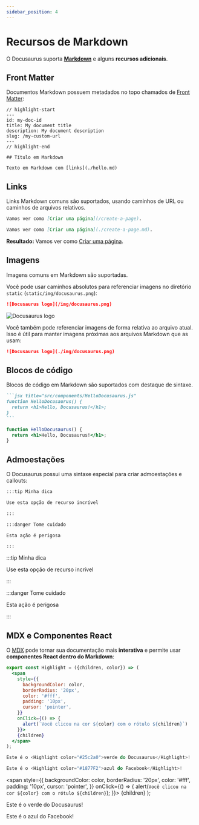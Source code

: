 ```yaml
---
sidebar_position: 4
---
```


# Recursos de Markdown

O Docusaurus suporta **[Markdown](https://daringfireball.net/projects/markdown/syntax)** e alguns **recursos adicionais**.

## Front Matter

Documentos Markdown possuem metadados no topo chamados de [Front Matter](https://jekyllrb.com/docs/front-matter/):

```text title="my-doc.md"
// highlight-start
---
id: my-doc-id
title: My document title
description: My document description
slug: /my-custom-url
---
// highlight-end

## Título em Markdown

Texto em Markdown com [links](./hello.md)
```

## Links

Links Markdown comuns são suportados, usando caminhos de URL ou caminhos de arquivos relativos.

```md
Vamos ver como [Criar uma página](/create-a-page).
```

```md
Vamos ver como [Criar uma página](./create-a-page.md).
```

**Resultado:** Vamos ver como [Criar uma página](./create-a-page.md).

## Imagens

Imagens comuns em Markdown são suportadas.

Você pode usar caminhos absolutos para referenciar imagens no diretório `static` (`static/img/docusaurus.png`):

```md
![Docusaurus logo](/img/docusaurus.png)
```

![Docusaurus logo](/img/docusaurus.png)

Você também pode referenciar imagens de forma relativa ao arquivo atual. Isso é útil para manter imagens próximas aos arquivos Markdown que as usam:

```md
![Docusaurus logo](./img/docusaurus.png)
```

## Blocos de código

Blocos de código em Markdown são suportados com destaque de sintaxe.

````md
```jsx title="src/components/HelloDocusaurus.js"
function HelloDocusaurus() {
  return <h1>Hello, Docusaurus!</h1>;
}
```
````

```jsx title="src/components/HelloDocusaurus.js"
function HelloDocusaurus() {
  return <h1>Hello, Docusaurus!</h1>;
}
```

## Admoestações

O Docusaurus possui uma sintaxe especial para criar admoestações e callouts:

```md
:::tip Minha dica

Use esta opção de recurso incrível

:::

:::danger Tome cuidado

Esta ação é perigosa

:::
```

:::tip Minha dica

Use esta opção de recurso incrível

:::

:::danger Tome cuidado

Esta ação é perigosa

:::

## MDX e Componentes React

O [MDX](https://mdxjs.com/) pode tornar sua documentação mais **interativa** e permite usar **componentes React dentro do Markdown**:

```jsx
export const Highlight = ({children, color}) => (
  <span
    style={{
      backgroundColor: color,
      borderRadius: '20px',
      color: '#fff',
      padding: '10px',
      cursor: 'pointer',
    }}
    onClick={() => {
      alert(`Você clicou na cor ${color} com o rótulo ${children}`)
    }}>
    {children}
  </span>
);

Este é o <Highlight color="#25c2a0">verde do Docusaurus</Highlight>!

Este é o <Highlight color="#1877F2">azul do Facebook</Highlight>!
```

  <span
    style={{
      backgroundColor: color,
      borderRadius: '20px',
      color: '#fff',
      padding: '10px',
      cursor: 'pointer',
    }}
    onClick={() => {
      alert(`Você clicou na cor ${color} com o rótulo ${children}`);
    }}>
    {children}
  </span>
);

Este é o <Highlight color="#25c2a0">verde do Docusaurus</Highlight>!

Este é o <Highlight color="#1877F2">azul do Facebook</Highlight>!
